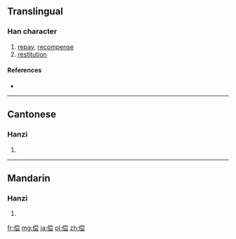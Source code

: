 {{also|償}}
==Translingual==

===Han character===
{{Han char|rn=9|rad=人|as=09|sn=11|four=|canj=人火月戈 (OFBI)}}

# [[repay]], [[recompense]]
# [[restitution]]

====References====
* {{Han ref|kx=0112.071|hdz=10189.070|uh=507F|ud=20607}}

----

==Cantonese==

===Hanzi===
{{yue-hanzi|jyut=[[soeng4]]|y=seung4|tra=償}}

# {{defn|lang=yue|sort=人09}}

----

==Mandarin==

===Hanzi===
{{cmn-hanzi|tra=償|pin=[[cháng]] ([[chang2]])|wg=ch'ang<sup>2</sup>}}

# {{defn|lang=cmn|sort=人09}}

[[fr:偿]]
[[mg:偿]]
[[ja:偿]]
[[pl:偿]]
[[zh:偿]]